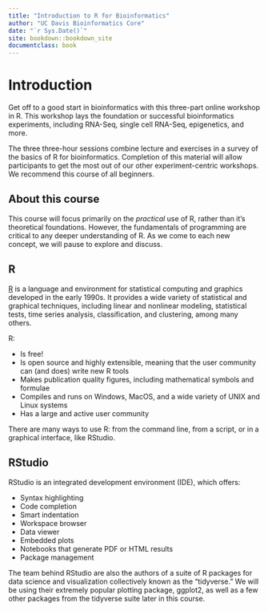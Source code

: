 ```yaml
--- 
title: "Introduction to R for Bioinformatics"
author: "UC Davis Bioinformatics Core"
date: "`r Sys.Date()`"
site: bookdown::bookdown_site
documentclass: book
---
```


# Introduction {-}

Get off to a good start in bioinformatics with this three-part online workshop in R. This workshop lays the foundation or successful bioinformatics experiments, including RNA-Seq, single cell RNA-Seq, epigenetics, and more.

The three three-hour sessions combine lecture and exercises in a survey of the basics of R for bioinformatics. Completion of this material will allow participants to get the most out of our other experiment-centric workshops. We recommend this course of all beginners.

## About this course {-}
This course will focus primarily on the *practical* use of R, rather than it's theoretical foundations. However, the fundamentals of programming are critical to any deeper understanding of R. As we come to each new concept, we will pause to explore and discuss.

## R {-}

[R](https://www.r-project.org/) is a language and environment for statistical computing and graphics developed in the early 1990s. It provides a wide variety of statistical and graphical techniques, including linear and nonlinear modeling, statistical tests, time series analysis, classification, and clustering, among many others.

R:

-   Is free!
-   Is open source and highly extensible, meaning that the user community can (and does) write new R tools
-   Makes publication quality figures, including mathematical symbols and formulae
-   Compiles and runs on Windows, MacOS, and a wide variety of UNIX and Linux systems
-   Has a large and active user community

There are many ways to use R: from the command line, from a script, or in a graphical interface, like RStudio.

## RStudio {-}

RStudio is an integrated development environment (IDE), which offers:

-   Syntax highlighting
-   Code completion
-   Smart indentation
-   Workspace browser
-   Data viewer
-   Embedded plots
-   Notebooks that generate PDF or HTML results
-   Package management

The team behind RStudio are also the authors of a suite of R packages for data science and visualization collectively known as the "tidyverse." We will be using their extremely popular plotting package, ggplot2, as well as a few other packages from the tidyverse suite later in this course.
